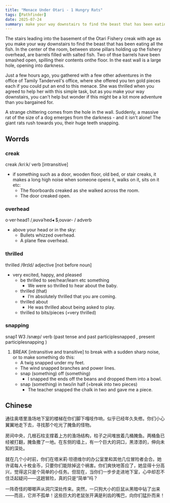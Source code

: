 ```yaml
---
title: "Menace Under Otari - 1 Hungry Rats"
tags: [Pathfinder]
date: 2025-07-24
summary: make your way downstairs to find the beast that has been eating all the fish.
---
```


The stairs leading into the basement of the Otari Fishery creak with age as you
make your way downstairs to find the beast that has been eating all the fish. In
the center of the room, between stone pillars holding up the fishery overhead,
are barrels filled with salted fish. Two of thse barrels have been smashed
open, spilling their contents onthe floor. In the east wall is a large hole,
opening into darkness.

Just a few hours ago, you gathered with a few other adventures in the office of
Tamily Tanderveil's office, where she offered you ten gold pieces each if you
could put an end to this menace. She was thrilled when you agreed to help her
with this simple task, but as you make your way downstairs, you can't help but
wonder if this might be a lot more adventure than you bargained for.

A strange chittering comes from the hole in the wall. Suddenly, a massive rat of
the size of a dog emerges from the darkness - and it isn't alone! The giant rats
rush towards you, their huge teeth snapping.

## Worrds

### creak

creak /kriːk/ verb [intransitive]

- if something such as a door, wooden floor, old bed, or stair creaks, it makes a long high noise when someone opens it, walks on it, sits on it etc:
  - The floorboards creaked as she walked across the room.
  - The door creaked open.

### overhead

o·ver·head1 /ˌəʊvəˈhed◂ $ˌoʊvər- / adverb

- above your head or in the sky:
  - Bullets whizzed overhead.
  - A plane flew overhead.

### thrilled

thrilled /θrɪld/ adjective [not before noun]

- very excited, happy, and pleased
  - be thrilled to see/hear/learn etc something
    - We were so thrilled to hear about the baby.
  - thrilled (that)
    - I’m absolutely thrilled that you are coming.
  - thrilled about
    - He was thrilled about being asked to play.
  - thrilled to bits/pieces (=very thrilled)

### snapping

snap1 W3 /snæp/ verb (past tense and past participlesnapped , present participlesnapping )

1. BREAK [intransitive and transitive] to break with a sudden sharp noise, or to make something do this:
   - A twig snapped under my feet.
   - The wind snapped branches and power lines.
   - snap (something) off (something)
     - I snapped the ends off the beans and dropped them into a bowl.
   - snap (something) in two/in half (=break into two pieces)
     - The teacher snapped the chalk in two and gave me a piece.

## Chinese

通往奥塔里渔场地下室的楼梯在你们脚下嘎吱作响，似乎已经年久失修。你们小心翼翼地走下去，寻找那个吃光了腌鱼的怪物。

房间中央，几根石柱支撑着上方的渔场结构，柱子之间堆放着几桶腌鱼。两桶鱼已经被打翻，腌鱼撒了一地。在东侧的墙上，有一个巨大的洞口，黑漆漆的，伸向未知的深处。

就在几个小时前，你们在塔米莉·坦德维尔的办公室里和其他几位冒险者会合。她许诺每人十枚金币，只要你们能除掉这个祸害。你们爽快地答应了，她显得十分高兴，觉得这只是个简单的小任务。但现在，当你们一步步走进地下室，心中却忍不住泛起疑问——这趟冒险，真的只是“简单”吗？

一阵奇怪的唧唧声从洞穴深处传来。突然，一只狗大小的巨鼠从黑暗中钻了出来——而且，它并不孤单！这些巨大的老鼠张开满是利齿的嘴巴，向你们猛扑而来！
